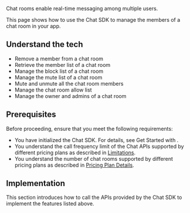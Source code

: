 
Chat rooms enable real-time messaging among multiple users.

This page shows how to use the Chat SDK to manage the members of a chat room in your app.

## Understand the tech

<Understand />

- Remove a member from a chat room
- Retrieve the member list of a chat room
- Manage the block list of a chat room
- Manage the mute list of a chat room
- Mute and unmute all the chat room members
- Manage the chat room allow list
- Manage the owner and admins of a chat room


## Prerequisites

Before proceeding, ensure that you meet the following requirements:

- You have initialized the Chat SDK. For details, see <Link to="/agora-chat/get-started/get-started-sdk">Get Started with <Vpl k="NAME" /></Link>.
- You understand the call frequency limit of the Chat APIs supported by different pricing plans as described in [Limitations](/agora-chat/reference/limitations).
- You understand the number of chat rooms supported by different pricing plans as described in [Pricing Plan Details](/agora-chat/reference/pricing-plan-details).


## Implementation

This section introduces how to call the APIs provided by the Chat SDK to implement the features listed above.

<ProjectImplement />